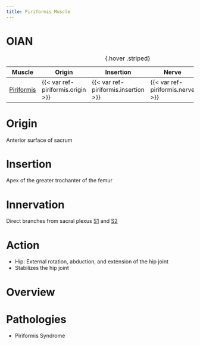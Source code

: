 ```yaml
---
title: Piriformis Muscle
---
```


# OIAN

| Muscle  | Origin | Insertion | Nerve | Action |
|------|--------|-------|----------|--------|
| [Piriformis]({{< var ref-piriformis.path >}}) | {{< var ref-piriformis.origin >}} | {{< var ref-piriformis.insertion >}} | {{< var ref-piriformis.nerve >}} | {{< var ref-piriformis.action >}} |
: {.hover .striped}

# Origin {#origin}
Anterior surface of sacrum

# Insertion {#insertion}

Apex of the greater trochanter of the femur

# Innervation {#innervation}

Direct branches from sacral plexus [S1]({{< var ref-nerve-root.s1 >}}) and [S2]({{< var ref-nerve-root.s2 >}})

# Action {#action}

- Hip: External rotation, abduction, and extension of the hip joint
- Stabilizes the hip joint


# Overview


# Pathologies

- Piriformis Syndrome